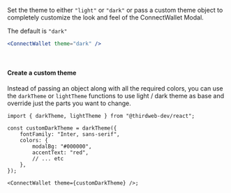 Set the theme to either `"light"` or `"dark"` or pass a custom theme object to completely customize the look and feel of the ConnectWallet Modal.

The default is `"dark"`

```jsx
<ConnectWallet theme="dark" />
```

<br />

#### Create a custom theme

Instead of passing an object along with all the required colors, you can use the `darkTheme` or `lightTheme` functions to use light / dark theme as base and override just the parts you want to change.

```tsx
import { darkTheme, lightTheme } from "@thirdweb-dev/react";

const customDarkTheme = darkTheme({
	fontFamily: "Inter, sans-serif",
	colors: {
		modalBg: "#000000",
		accentText: "red",
		// ... etc
	},
});

<ConnectWallet theme={customDarkTheme} />;
```
